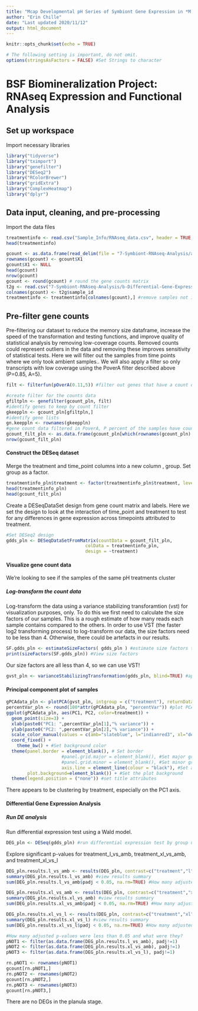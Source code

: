 ```yaml
---
title: "Mcap Developmental pH Series of Symbiont Gene Expression in *M. capitata*"
author: "Erin Chille"
date: "Last updated 2020/11/12"
output: html_document
---
```


```r
knitr::opts_chunk$set(echo = TRUE)

# The following setting is important, do not omit.
options(stringsAsFactors = FALSE) #Set Strings to character
```

# BSF Biomineralization Project: RNAseq Expression and Functional Analysis

## Set up workspace

Import necessary libraries
```r
library("tidyverse")
library("tximport")
library("genefilter")
library("DESeq2")
library("RColorBrewer")
library("gridExtra")
library("ComplexHeatmap")
library("dplyr")
```

## Data input, cleaning, and pre-processing

Import the data files 
```r
treatmentinfo <- read.csv("Sample_Info/RNAseq_data.csv", header = TRUE, sep = ",", row.names = "sample_id")
head(treatmentinfo)

gcount <- as.data.frame(read_delim(file = "7-Symbiont-RNAseq-Analysis/a-QC-Align-Assemble/Trinity/RSEM.isoform.counts.matrix.tsv", delim = "\t"))
rownames(gcount) <- gcount$X1
gcount$X1 <- NULL
head(gcount)
nrow(gcount)
gcount <- round(gcount) # round the gene counts matrix
t2g <- read.csv("7-Symbiont-RNAseq-Analysis/b-Differential-Gene-Expression-Analysis/pln_matrix_ids.csv", header = TRUE, sep = ",")
colnames(gcount) <- t2g$sample_id
treatmentinfo <- treatmentinfo[colnames(gcount),] #remove samples not in the gcount matrix from treatment info csv 
```
## Pre-filter gene counts
Pre-filtering our dataset to reduce the memory size dataframe, increase the speed of the transformation and testing functions, and improve quality of statistical analysis by removing low-coverage counts. Removed counts could represent outliers in the data and removing these improves sensitivity of statistical tests. Here we will filter out the samples from time points where we only took ambient samples.. We will also apply a filter so only transcripts with low coverage using the PoverA filter described above (P=0.85, A=5). 
```r
filt <- filterfun(pOverA(0.11,5)) #filter out genes that have a count of 5 or fewer in less than 1/9 samples

#create filter for the counts data
gfiltpln <- genefilter(gcount_pln, filt)
#identify genes to keep by count filter
gkeeppln <- gcount_pln[gfiltpln,]
#identify gene lists
gn.keeppln <- rownames(gkeeppln)
#gene count data filtered in PoverA, P percent of the samples have counts over A
gcount_filt_pln <- as.data.frame(gcount_pln[which(rownames(gcount_pln) %in% gn.keeppln),])
nrow(gcount_filt_pln)
```
#### Construct the DESeq dataset
Merge the treatment and time_point columns into a new column , group. Set group as a factor.
```r
treatmentinfo_pln$treatment <- factor(treatmentinfo_pln$treatment, levels = c("amb","l", "xl"))
head(treatmentinfo_pln)
head(gcount_filt_pln)
```

Create a DESeqDataSet design from gene count matrix and labels. Here we set the design to look at the interaction of time_point and treatment to test for any differences in gene expression across timepoints attributed to treatment.
```r
#Set DESeq2 design
gdds_pln <- DESeqDataSetFromMatrix(countData = gcount_filt_pln,
                              colData = treatmentinfo_pln,
                              design = ~treatment)
```

#### Visualize gene count data

We're looking to see if the samples of the same pH treatments cluster

##### Log-transform the count data

Log-transform the data using a variance stabilizing transforamtion (vst) for visualization purposes, only. To do this we first need to calculate the size factors of our samples. This is a rough estimate of how many reads each sample contains compared to the others. In order to use VST (the faster log2 transforming process) to log-transform our data, the size factors need to be less than 4. Otherwise, there could be artefacts in our results.
```r
SF.gdds_pln <- estimateSizeFactors( gdds_pln ) #estimate size factors to determine if we can use vst  to transform our data. Size factors should be less than for to use vst
print(sizeFactors(SF.gdds_pln)) #View size factors
```

Our size factors are all less than 4, so we can use VST!
```r
gvst_pln <- varianceStabilizingTransformation(gdds_pln, blind=TRUE) #apply a variance stabilizing transforamtion to minimize effects of small counts and normalize wrt library size
```

#### Principal component plot of samples
```r
gPCAdata_pln <- plotPCA(gvst_pln, intgroup = c("treatment"), returnData=TRUE)
percentVar_pln <- round(100*attr(gPCAdata_pln, "percentVar")) #plot PCA of samples with all data
ggplot(gPCAdata_pln, aes(PC1, PC2, color=treatment)) + 
  geom_point(size=3) +
  xlab(paste0("PC1: ",percentVar_pln[1],"% variance")) +
  ylab(paste0("PC2: ",percentVar_pln[2],"% variance")) +
  scale_color_manual(values = c(amb="slateblue", l="indianred3", xl="deeppink4")) +
  coord_fixed() +
    theme_bw() + #Set background color
  theme(panel.border = element_blank(), # Set border
                     #panel.grid.major = element_blank(), #Set major gridlines
                     #panel.grid.minor = element_blank(), #Set minor gridlines
                     axis.line = element_line(colour = "black"), #Set axes color
        plot.background=element_blank()) + #Set the plot background
  theme(legend.position = ("none")) #set title attributes
```

There appears to be clustering by treatment, especially on the PC1 axis.

#### Differential Gene Expression Analysis

##### Run DE analysis

Run differential expression test using a Wald model. 
```r
DEG_pln <- DESeq(gdds_pln) #run differential expression test by group using the Wald model
```

Explore significant p-values for treatment_l_vs_amb, treatment_xl_vs_amb, and treatment_xl_vs_l
```r
DEG_pln.results.l_vs_amb <- results(DEG_pln, contrast=c("treatment","l","amb"))
summary(DEG_pln.results.l_vs_amb) #view results summary
sum(DEG_pln.results.l_vs_amb$padj < 0.05, na.rm=TRUE) #How many adjusted p-values were less than 0.05?

DEG_pln.results.xl_vs_amb <- results(DEG_pln, contrast=c("treatment","xl","amb"))
summary(DEG_pln.results.xl_vs_amb) #view results summary
sum(DEG_pln.results.xl_vs_amb$padj < 0.05, na.rm=TRUE) #How many adjusted p-values were less than 0.05?

DEG_pln.results.xl_vs_l <- results(DEG_pln, contrast=c("treatment","xl","l"))
summary(DEG_pln.results.xl_vs_l) #view results summary
sum(DEG_pln.results.xl_vs_l$padj < 0.05, na.rm=TRUE) #How many adjusted p-values were less than 0.05?

#How many adjusted p-values were less than 0.05 and what were they?
pNOT1 <- filter(as.data.frame(DEG_pln.results.l_vs_amb), padj!=1)
pNOT2 <- filter(as.data.frame(DEG_pln.results.xl_vs_amb), padj!=1)
pNOT3 <- filter(as.data.frame(DEG_pln.results.xl_vs_l), padj!=1)

rn.pNOT1 <- rownames(pNOT1)
gcount[rn.pNOT1,]
rn.pNOT2 <- rownames(pNOT2)
gcount[rn.pNOT2,]
rn.pNOT3 <- rownames(pNOT3)
gcount[rn.pNOT3,]
```
There are no DEGs in the planula stage.
